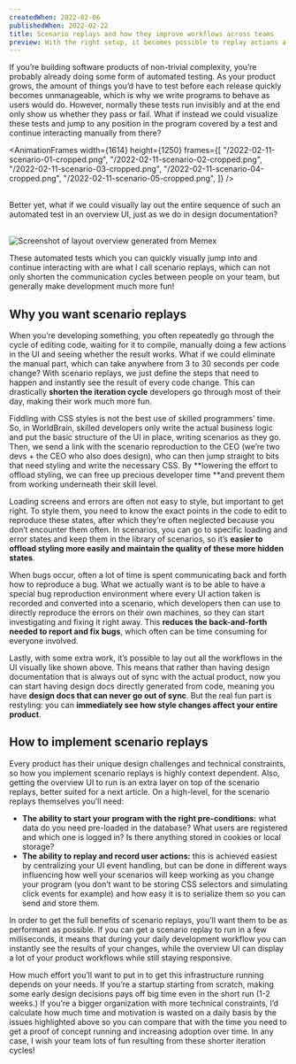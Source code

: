 ```yaml
---
createdWhen: 2022-02-06
publishedWhen: 2022-02-22
title: Scenario replays and how they improve workflows across teams
preview: With the right setup, it becomes possible to replay actions a user might take to jump specific points in a UI. This allows developers to get things done quicker and collaborate more fluidly with designers, QA and other teams.
---
```



If you’re building software products of non-trivial complexity, you’re probably already doing some form of automated testing. As your product grows, the amount of things you’d have to test before each release quickly becomes unmanageable, which is why we write programs to behave as users would do. However, normally these tests run invisibly and at the end only show us whether they pass or fail. What if instead we could visualize these tests and jump to any position in the program covered by a test and continue interacting manually from there?

<AnimationFrames
    width={1614}
    height={1250}
    frames={[
        "/2022-02-11-scenario-01-cropped.png",
        "/2022-02-11-scenario-02-cropped.png",
        "/2022-02-11-scenario-03-cropped.png",
        "/2022-02-11-scenario-04-cropped.png",
        "/2022-02-11-scenario-05-cropped.png",
    ]}
/>

<br />
Better yet, what if we could visually lay out the entire sequence of such an automated
test in an overview UI, just as we do in design documentation?
<br />
<br />

![Screenshot of layout overview generated from Memex](./2022-02-11-meta-ui.png)

These automated tests which you can quickly visually jump into and continue interacting
with are what I call scenario replays, which can not only shorten the communication
cycles between people on your team, but generally make development much more fun!

## Why you want scenario replays

When you’re developing something, you often repeatedly go through the cycle of editing code, waiting for it to compile, manually doing a few actions in the UI and seeing whether the result works. What if we could eliminate the manual part, which can take anywhere from 3 to 30 seconds per code change? With scenario replays, we just define the steps that need to happen and instantly see the result of every code change. This can drastically **shorten the iteration cycle** developers go through most of their day, making their work much more fun.

Fiddling with CSS styles is not the best use of skilled programmers’ time. So, in WorldBrain, skilled developers only write the actual business logic and put the basic structure of the UI in place, writing scenarios as they go. Then, we send a link with the scenario reproduction to the CEO (we’re two devs + the CEO who also does design), who can then jump straight to bits that need styling and write the necessary CSS. By **lowering the effort to offload styling, we can free up precious developer time **and prevent them from working underneath their skill level.

Loading screens and errors are often not easy to style, but important to get right. To style them, you need to know the exact points in the code to edit to reproduce these states, after which they’re often neglected because you don’t encounter them often. In scenarios, you can go to specific loading and error states and keep them in the library of scenarios, so it’s **easier to offload styling more easily and maintain the quality of these more hidden states**.

When bugs occur, often a lot of time is spent communicating back and forth how to reproduce a bug. What we actually want is to be able to have a special bug reproduction environment where every UI action taken is recorded and converted into a scenario, which developers then can use to directly reproduce the errors on their own machines, so they can start investigating and fixing it right away. This **reduces the back-and-forth needed to report and fix bugs**, which often can be time consuming for everyone involved.

Lastly, with some extra work, it’s possible to lay out all the workflows in the UI visually like shown above. This means that rather than having design documentation that is always out of sync with the actual product, now you can start having design docs directly generated from code, meaning you have **design docs that can never go out of sync**. But the real fun part is restyling: you can **immediately see how style changes affect your entire product**.

## How to implement scenario replays

Every product has their unique design challenges and technical constraints, so how you implement scenario replays is highly context dependent. Also, getting the overview UI to run is an extra layer on top of the scenario replays, better suited for a next article. On a high-level, for the scenario replays themselves you’ll need:

-   **The ability to start your program with the right pre-conditions:** what data do you need pre-loaded in the database? What users are registered and which one is logged in? Is there anything stored in cookies or local storage?
-   **The ability to replay and record user actions:** this is achieved easiest by centralizing your UI event handling, but can be done in different ways influencing how well your scenarios will keep working as you change your program (you don’t want to be storing CSS selectors and simulating click events for example) and how easy it is to serialize them so you can send and store them.

In order to get the full benefits of scenario replays, you’ll want them to be as performant as possible. If you can get a scenario replay to run in a few milliseconds, it means that during your daily development workflow you can instantly see the results of your changes, while the overview UI can display a lot of your product workflows while still staying responsive.

How much effort you’ll want to put in to get this infrastructure running depends on your needs. If you’re a startup starting from scratch, making some early design decisions pays off big time even in the short run (1-2 weeks.) If you’re a bigger organization with more technical constraints, I’d calculate how much time and motivation is wasted on a daily basis by the issues highlighted above so you can compare that with the time you need to get a proof of concept running and increasing adoption over time. In any case, I wish your team lots of fun resulting from these shorter iteration cycles!
